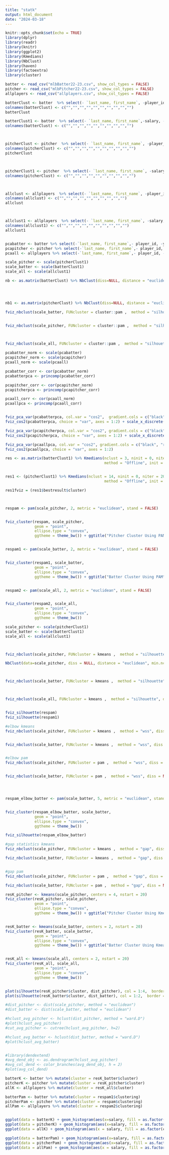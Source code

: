 ```yaml
---
title: "statk"
output: html_document
date: "2024-03-18"
---
```


```r
knitr::opts_chunk$set(echo = TRUE)
library(dplyr)
library(readr)
library(knitr)
library(ggplot2)
library(Kmedians)
library(NbClust)
library(haven)
library(factoextra)
library(cluster)
```


```r
batter <- read_csv("mlbBatter22-23.csv", show_col_types = FALSE)
pitcher <- read_csv("mlbPitcher22-23.csv", show_col_types = FALSE)
allplayers <- read_csv("allplayers.csv", show_col_types = FALSE)

batterClust <- batter  %>% select(- `last_name, first_name`, -player_id, -year) 
colnames(batterClust) <- c("","","","","","","","","","")
batterClust

batterClust1 <- batter  %>% select(- `last_name, first_name`,-salary, -player_id, -year) 
colnames(batterClust) <- c("","","","","","","","","","")



pitcherClust <- pitcher  %>% select(- `last_name, first_name`, -player_id, -year) 
colnames(pitcherClust) <- c("","","","","","","","","","")
pitcherClust



pitcherClust1 <- pitcher  %>% select(- `last_name, first_name`, -salary,  -player_id, -year) 
colnames(pitcherClust) <- c("","","","","","","","","","")



allclust <- allplayers  %>% select(- `last_name, first_name`, -player_id, -year) 
colnames(allclust) <- c("","","","","","","","","","")
allclust



allclust1 <- allplayers  %>% select(- `last_name, first_name`, -salary,  -player_id, -year) 
colnames(allclust1) <- c("","","","","","","","","","")
allclust1


pcabatter <- batter %>% select(-`last_name, first_name`,- player_id, -year, -salary)
pcapitcher <- pitcher %>% select(-`last_name, first_name`,- player_id, -year, -salary)
pcaall <- allplayers %>% select(-`last_name, first_name`,- player_id, -year, -salary)


```

```r
scale_pitcher <- scale(pitcherClust1)
scale_batter <- scale(batterClust1)
scale_all <- scale(allclust1)
```




```r
nb <- as.matrix(batterClust) %>% NbClust(diss=NULL, distance = "euclidean", min.nc = 2, max.nc=15, method = "centroid", index = "silhouette", alphaBeale = 0.1)




nb1 <- as.matrix(pitcherClust) %>% NbClust(diss=NULL, distance = "euclidean", min.nc = 2, max.nc=15, method = "centroid", index = "silhouette", alphaBeale = 0.1)

fviz_nbclust(scale_batter, FUNcluster = cluster::pam ,  method = "silhouette", diss = NULL, k.max=15) + ggtitle("Optimal Number of Clusters for Batters Using PAM")


fviz_nbclust(scale_pitcher, FUNcluster = cluster::pam ,  method = "silhouette", diss = NULL, k.max=15) + ggtitle("Optimal Number of Clusters for Pitchers Using PAM")

 

fviz_nbclust(scale_all, FUNcluster = cluster::pam ,  method = "silhouette", diss = NULL, k.max=15)
```
```r
pcabatter_norm <- scale(pcabatter)
pcapitcher_norm <- scale(pcapitcher)
pcaall_norm <- scale(pcaall)

pcabatter_corr <- cor(pcabatter_norm)
pcabatterpca <- princomp(pcabatter_corr)

pcapitcher_corr <- cor(pcapitcher_norm)
pcapitcherpca <- princomp(pcapitcher_corr)

pcaall_corr <- cor(pcaall_norm)
pcaallpca <- princomp(pcaall_corr)


fviz_pca_var(pcabatterpca, col.var = "cos2",  gradient.cols = c("black", "red", "blue"), repel = TRUE)
fviz_cos2(pcabatterpca, choice = "var", axes = 1:2) + scale_x_discrete(label = c("Single", "Batting Avg","XLSO", "XBA", "XSLG",  "Home Run", "Hit", "On Base + SLG", "OBP", "SLG%", "Exit Velocity Avg", "XOBP", "Strikeout", "Launch Angle Avg", "Walk","Double", "AB", "Triple", "Player Age")) + ggtitle("Cos2 Of Variables Assigned to Dimension 1 and 2 (Batters)")

fviz_pca_var(pcapitcherpca, col.var = "cos2", gradient.cols = c("black", "red", "blue"), repel = TRUE)
fviz_cos2(pcapitcherpca, choice = "var", axes = 1:2) + scale_x_discrete(label = c("XWOBA", "Strikeout", "WOBA", "Batting Avg", "XBA", "On Base + SLG", "P/IP", "XLSG", "OBP", "XOBP", "K %", "SLG %", "AB", "PA", "XLSO", "Single", "Hit", "P/Game", "BB %", "Double", "Barrel Batted Rate", "Exit Velocity Avg", "Launch Angle Avg", "Sweet Spot %", "Home Run", "Triple", "Player Age", "Walk")) + ggtitle("Cos2 Of Variables Assigned to Dimension 1 and 2 (Pitchers)")

fviz_pca_var(pcaallpca, col.var = "cos2", gradient.cols = c("black", "red", "blue"), repel = TRUE)
fviz_cos2(pcaallpca, choice = "var", axes = 1:2)


```




```r
res <- as.matrix(batterClust1) %>% Kmedians(nclust = 3, ninit = 0, niter = 20, 
                                            method = "Offline", init = TRUE, par = TRUE)


res1 <- (pitcherClust1) %>% Kmedians(nclust = 14, ninit = 0, niter = 20, 
                                            method = "Offline", init = TRUE, par = FALSE)

res1fviz = (res1$bestresult$cluster)



respam <- pam(scale_pitcher, 2, metric = "euclidean", stand = FALSE)


fviz_cluster(respam, scale_pitcher, 
             geom = "point",
             ellipse.type = "convex", 
             ggtheme = theme_bw()) + ggtitle("Pitcher Cluster Using PAM") + xlab("Dimension 1 (37.8%)") + ylab("Dimension 2 (21%)")


respam1 <- pam(scale_batter, 2, metric = "euclidean", stand = FALSE)


fviz_cluster(respam1, scale_batter, 
             geom = "point",
             ellipse.type = "convex", 
             ggtheme = theme_bw()) + ggtitle("Batter Cluster Using PAM")+ xlab("Dimension 1(39.2%)") + ylab("Dimension 2 (20.6%)")


respam2 <- pam(scale_all, 2, metric = "euclidean", stand = FALSE)


fviz_cluster(respam2, scale_all, 
             geom = "point",
             ellipse.type = "convex", 
             ggtheme = theme_bw())

```

```r

scale_pitcher <- scale(pitcherClust1)
scale_batter <- scale(batterClust1)
scale_all <- scale(allclust1)



fviz_nbclust(scale_pitcher, FUNcluster = kmeans ,  method = "silhouette", diss = NULL, k.max=15, print.summary = TRUE) + ggtitle("Optimal Number of Clusters for Pitchers Using Kmeans")

NbClust(data=scale_pitcher, diss = NULL, distance = "euclidean", min.nc=2, max.nc=15, method = "kmeans", index = "beale")



fviz_nbclust(scale_batter, FUNcluster = kmeans ,  method = "silhouette", diss = NULL, k.max=15) + ggtitle("Optimal Number of Clusters for Batters Using Kmeans")



fviz_nbclust(scale_all, FUNcluster = kmeans ,  method = "silhouette", diss = NULL, k.max=15)


fviz_silhouette(respam)
fviz_silhouette(respam1)
```
```r


#elbow kmeans
fviz_nbclust(scale_pitcher, FUNcluster = kmeans ,  method = "wss", diss = NULL, k.max=15, print.summary = TRUE)


fviz_nbclust(scale_batter, FUNcluster = kmeans ,  method = "wss", diss = NULL, k.max=15, print.summary = TRUE)


#elbow pam
fviz_nbclust(scale_pitcher, FUNcluster = pam ,  method = "wss", diss = NULL, k.max=15, print.summary = TRUE)


fviz_nbclust(scale_batter, FUNcluster = pam ,  method = "wss", diss = NULL, k.max=15, print.summary = TRUE)





```
```r
respam_elbow_batter <- pam(scale_batter, 5, metric = "euclidean", stand = FALSE)


fviz_cluster(respam_elbow_batter, scale_batter, 
             geom = "point",
             ellipse.type = "convex", 
             ggtheme = theme_bw())

fviz_silhouette(respam_elbow_batter)
```









```r
#gap statistics kmeans
fviz_nbclust(scale_pitcher, FUNcluster = kmeans ,  method = "gap", diss = NULL, k.max=15, print.summary = TRUE)

fviz_nbclust(scale_batter, FUNcluster = kmeans ,  method = "gap", diss = NULL, k.max=15, print.summary = TRUE)


#gap pam
fviz_nbclust(scale_pitcher, FUNcluster = pam ,  method = "gap", diss = NULL, k.max=15, print.summary = TRUE)

fviz_nbclust(scale_batter, FUNcluster = pam ,  method = "gap", diss = NULL, k.max=15, print.summary = TRUE)


```







```r






resK_pitcher <- kmeans(scale_pitcher, centers = 4, nstart = 20)
fviz_cluster(resK_pitcher, scale_pitcher, 
             geom = "point",
             ellipse.type = "convex", 
             ggtheme = theme_bw()) + ggtitle("Pitcher Cluster Using Kmeans")+ xlab("Dimension 1 (37.8%)") + ylab("Dimension 2 (21%)")


resK_batter <- kmeans(scale_batter, centers = 2, nstart = 20)
fviz_cluster(resK_batter, scale_batter, 
             geom = "point",
             ellipse.type = "convex", 
             ggtheme = theme_bw()) + ggtitle("Batter Cluster Using Kmeans")+ xlab("Dimension 1 (39.2%)") + ylab("Dimension 2 (20.6%)")


resK_all <- kmeans(scale_all, centers = 2, nstart = 20)
fviz_cluster(resK_all, scale_all, 
             geom = "point",
             ellipse.type = "convex", 
             ggtheme = theme_bw())


plot(silhouette(resK_pitcher$cluster, dist_pitcher), col = 1:4,  border = NA)
plot(silhouette(resK_batter$cluster, dist_batter), col = 1:2,  border = NA)

```



```r
#dist_pitcher <- dist(scale_pitcher, method = "euclidean")
#dist_batter <- dist(scale_batter, method = "euclidean")

#hclust_avg_pitcher <- hclust(dist_pitcher, method = "ward.D")
#plot(hclust_avg_pitcher)
#cut_avg_pitcher <- cutree(hclust_avg_pitcher, h=2)

#hclust_avg_batter <- hclust(dist_batter, method = "ward.D")
#plot(hclust_avg_batter)


#library(dendextend)
#avg_dend_obj <- as.dendrogram(hclust_avg_pitcher)
#avg_col_dend <- color_branches(avg_dend_obj, h = 2)
#plot(avg_col_dend)

```





```r
batterK <- batter %>% mutate(cluster = resK_batter$cluster)
pitcherK <- pitcher %>% mutate(cluster = resK_pitcher$cluster)
allK <- allplayers %>% mutate(cluster = resK_all$cluster)

batterPam <- batter %>% mutate(cluster = respam1$clustering)
pitcherPam <- pitcher %>% mutate(cluster = respam$clustering)
allPam <- allplayers %>% mutate(cluster = respam2$clustering)


ggplot(data = batterK) + geom_histogram(aes(x=salary, fill = as.factor(cluster)))
ggplot(data = pitcherK) + geom_histogram(aes(x=salary, fill = as.factor(cluster)))
ggplot(data = allK) + geom_histogram(aes(x = salary, fill = as.factor(cluster)))

ggplot(data = batterPam) + geom_histogram(aes(x=salary, fill = as.factor(cluster)))
ggplot(data = pitcherPam) + geom_histogram(aes(x=salary, fill = as.factor(cluster)))
ggplot(data = allPam) + geom_histogram(aes(x = salary, fill = as.factor(cluster)))
```





